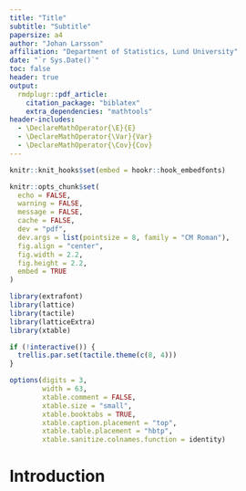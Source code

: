 ```yaml
---
title: "Title"
subtitle: "Subtitle"
papersize: a4
author: "Johan Larsson"
affiliation: "Department of Statistics, Lund University"
date: "`r Sys.Date()`"
toc: false
header: true
output: 
  rmdplugr::pdf_article:
    citation_package: "biblatex"
    extra_dependencies: "mathtools"
header-includes:
  - \DeclareMathOperator{\E}{E}
  - \DeclareMathOperator{\Var}{Var}
  - \DeclareMathOperator{\Cov}{Cov}
---
```


```r
knitr::knit_hooks$set(embed = hookr::hook_embedfonts)

knitr::opts_chunk$set(
  echo = FALSE,
  warning = FALSE,
  message = FALSE,
  cache = FALSE,
  dev = "pdf",
  dev.args = list(pointsize = 8, family = "CM Roman"),
  fig.align = "center",
  fig.width = 2.2,
  fig.height = 2.2,
  embed = TRUE
)

library(extrafont)
library(lattice)
library(tactile)
library(latticeExtra)
library(xtable)

if (!interactive()) {
  trellis.par.set(tactile.theme(c(8, 4)))
}

options(digits = 3,
        width = 63,
        xtable.comment = FALSE,
        xtable.size = "small",
        xtable.booktabs = TRUE,
        xtable.caption.placement = "top",
        xtable.table.placement = "hbtp",
        xtable.sanitize.colnames.function = identity)
```

# Introduction


